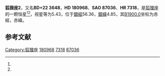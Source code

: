 {{Starbox begin
| name = 狐狸座2
}}
{{Starbox observe
| epoch = [[J2000.0|J2000.0]]
| constell = [[狐狸座|狐狸座]]<ref name=SIMBAD>{{cite web
 | url=http://simbad.u-strasbg.fr/simbad/sim-id?Ident=HR+7318
 | title =Pulsating variable Star
 | publisher=Centre de Données astronomiques de Strasbourg
 | work=SIMBAD
 | accessdate=2012-07-13}}</ref><ref name=DATA>{{cite web
 | url=http://vizier.u-strasbg.fr/viz-bin/VizieR-5?-out.add=.&-source=5050&-corr=PK=HR&-out.max=9999&HR=7318
 | title =VizieR Detailed Page
 | accessdate=2012-07-13}}</ref>
| 星官 = 
| ra = {{RA|19|17|43.6}}<ref name=SIMBAD /><ref name=DATA />
| dec = {{DEC|+23|1|32}}<ref name=SIMBAD /><ref name=DATA />
| appmag_v = 5.43<ref name=SIMBAD /><ref name=DATA />
}}
{{Starbox character
| class = B0.5IV<ref name=SIMBAD /><ref name=DATA />
| b-v = 0.02<ref name=SIMBAD /><ref name=DATA />
| u-b = -0.79<ref name=SIMBAD /><ref name=DATA />
| r-i = <ref name=SIMBAD /><ref name=DATA />
| variable = 
}}
{{Starbox astrometry
| radial_v = -0.79
| prop_mo_ra = 1
| parallax = 0.007
| p_error =
}}
{{Starbox catalog
| names =BD+22 3648，[[SAO星表|SAO]] 87036，[[HD星表|HD]] 180968，[[HR星表|HR]] 7318}}
{{Starbox reference |Simbad=HR+7318}}
{{Starbox end}}

'''狐狸座2'''，又名'''BD+22 3648'''，'''HD 180968'''、'''SAO 87036'''、'''HR 7318'''，是[[狐狸座|狐狸座]]的一颗恒星<ref name=SIMBAD /><ref name=DATA />，视星等为5.43，位于[[銀道座標系|銀經]]56.36，[[銀道座標系|銀緯]]4.85，其[[B1900.0|B1900.0]]坐标为赤經{{RA|19|13|29.7}}，赤緯{{DEC|+22|4.85|43}}。

== 参考文献 ==
{{reflist}}

{{star-stub}}

{{狐狸座恒星}}
[[Category:狐狸座|Category:狐狸座]]
[[Category:HD和HDE天體|180968]]
[[Category:HR天體|7318]]
[[Category:SAO天體|87036]]